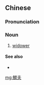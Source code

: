 {{also|鳏夫}}
==Chinese==
{{zh-forms|s=鳏夫}}

===Pronunciation===
{{zh-pron
|m=guānfū
|c=gwaan1 fu1
|cat=n
}}

===Noun===
{{zh-noun}}

# [[widower]]

====See also====
* {{zh-l|寡婦}}

{{zh-cat|Death}}

[[mg:鰥夫]]